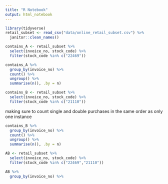 ```yaml
---
title: "R Notebook"
output: html_notebook
---
```


```r
library(tidyverse)
retail_subset <- read_csv("data/online_retail_subset.csv") %>% 
  janitor::clean_names()

```

```r
contains_A <- retail_subset %>% 
  select(invoice_no, stock_code) %>% 
  filter(stock_code %in% c("22469"))
```
```r
contains_A %>% 
  group_by(invoice_no) %>% 
  count() %>% 
  ungroup() %>% 
  summarise(n(), .by = n)
```

```r
contains_B <- retail_subset %>% 
  select(invoice_no, stock_code) %>% 
  filter(stock_code %in% c("21110"))
```

making sure to count single and double purchases in the same order as only one instance

```r
contains_B %>% 
  group_by(invoice_no) %>% 
  count() %>% 
  ungroup() %>% 
  summarise(n(), .by = n)
```






```r
AB <- retail_subset %>% 
  select(invoice_no, stock_code) %>% 
  filter(stock_code %in% c("22469","21110"))
```

```r
AB %>% 
  group_by(invoice_no) %>% 
  
```



